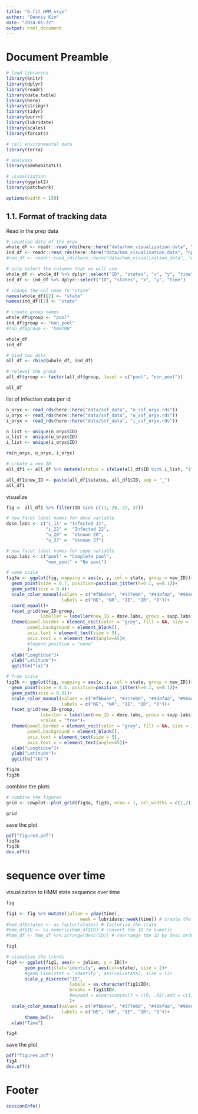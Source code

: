 ---
title: "6.fit_HMM_oryx"
author: "Dennis Kim"
date: "2024-01-22"
output: html_document
---

# Document Preamble 
```{r preamble, message=FALSE, warning=FALSE}
# load libraries
library(knitr)
library(dplyr)
library(readr)
library(data.table)
library(here)
library(stringr)
library(tidyr)
library(purrr)
library(lubridate)
library(scales)
library(forcats)

# call environmental data
library(terra)

# analysis
library(adehabitatLT)

# visualization 
library(ggplot2)
library(patchwork)

options(width = 150)
```

## 1.1. Format of tracking data

Read in the prep data
```{r read in prep data}
# Location data of the oryx 
whole_df <- readr::read_rds(here::here("data/hmm_visualization_data", "pool_hmm_sequence.rds"))
ind_df <- readr::read_rds(here::here("data/hmm_visualization_data", "npool_hmm_sequence.rds"))
#ran_df <- readr::read_rds(here::here("data/hmm_visualization_data", "whole_hmmTMB_sequence.rds"))

# only select the columns that we will use 
whole_df <- whole_df %>% dplyr::select("ID", "states", "x", "y", "time")
ind_df <- ind_df %>% dplyr::select("ID", "states", "x", "y", "time")

# change the col name to "state"
names(whole_df)[2] <- "state"
names(ind_df)[2] <- "state"

# create group names 
whole_df$group <- "pool"
ind_df$group <- "non_pool"
#ran_df$group <- "hmmTMB"

whole_df
ind_df

# bind two data 
all_df <- rbind(whole_df, ind_df)

# relevel the group 
all_df$group <- factor(all_df$group, level = c("pool", "non_pool"))

all_df
```

list of infection stats per id
```{r list of status}
n_oryx <- read_rds(here::here("data/ssf_data", "n_ssf_oryx.rds"))
u_oryx <- read_rds(here::here("data/ssf_data", "u_ssf_oryx.rds"))
i_oryx <- read_rds(here::here("data/ssf_data", "i_ssf_oryx.rds"))

n_list <- unique(n_oryx$ID)
u_list <- unique(u_oryx$ID)
i_list <- unique(i_oryx$ID)

rm(n_oryx, u_oryx, i_oryx)

# create a new ID
all_df1 <- all_df %>% mutate(status = ifelse(all_df$ID %in% i_list, "i", ifelse(all_df$ID %in% n_list, "n", "u")))

all_df1$new_ID <- paste(all_df1$status, all_df1$ID, sep = "_")
all_df1
```

visualize 
```{r visualization}
fig <- all_df1 %>% filter(ID %in% c(11, 20, 22, 37))

# new facet label names for dose variable 
dose.labs <- c("i_11" = "Infected 11", 
               "i_22" =  "Infected 22", 
               "u_20" =  "Uknown 20", 
               "u_37" =  "Uknown 37")

# new facet label names for supp variable 
supp.labs <- c("pool" = "Complete pool", 
               "non_pool" = "No pool")

# same scale 
fig3a <- ggplot(fig, mapping = aes(x, y, col = state, group = new_ID))+
  geom_point(size = 0.7, position=position_jitter(h=0.1, w=0.1))+
  geom_path(size = 0.4)+
  scale_color_manual(values = c("#fbb4ae", "#377eb8", "#4daf4a", "#984ea3", "black"),
                     labels = c("NE", "NR", "IE", "IR", "D"))+
  coord_equal()+
  facet_grid(new_ID~group,
             labeller = labeller(new_ID = dose.labs, group = supp.labs))+
  theme(panel.border = element_rect(color = "grey", fill = NA, size = 1), 
        panel.background = element_blank(),
        axis.text = element_text(size = 5),
        axis.text.x = element_text(angle=45)#,
        #legend.position = "none"
        )+
  xlab("Longtidue")+
  ylab("Latitude")+
  ggtitle("(a)")

# free scale 
fig3b <- ggplot(fig, mapping = aes(x, y, col = state, group = new_ID))+
  geom_point(size = 0.5, position=position_jitter(h=0.1, w=0.1))+
  geom_path(size = 0.01)+
  scale_color_manual(values = c("#fbb4ae", "#377eb8", "#4daf4a", "#984ea3", "black"),
                     labels = c("NE", "NR", "IE", "IR", "D"))+
  facet_grid(new_ID~group,
             labeller = labeller(new_ID = dose.labs, group = supp.labs),
             scales = "free")+
  theme(panel.border = element_rect(color = "grey", fill = NA, size = 1), 
        panel.background = element_blank(),
        axis.text = element_text(size = 5),
        axis.text.x = element_text(angle=45))+
  xlab("Longtidue")+
  ylab("Latitude")+
  ggtitle("(b)")

fig3a
fig3b
```

combine the plots 
```{r combine the plots}
# combine the figures 
grid <- cowplot::plot_grid(fig3a, fig3b, nrow = 1, rel_widths = c(1,2), align = "v")

grid
```

save the plot 
```{r save the plot}
pdf("figure3.pdf")
fig3a
fig3b
dev.off()
```

# sequence over time 

visualization to HMM state sequence over time 
```{r state time visualization}
fig

fig1 <- fig %>% mutate(julian = yday(time),
                            week = lubridate::week(time)) # create the week column
#hmm_df$states <- as.factor(states) # factorize the state
#hmm_df$ID <- as.numeric(hmm_df$ID) # convert the ID to numeric
#hmm_df <- hmm_df %>% arrange(desc(ID)) # rearrange the ID by desc order

fig1

# visualize the trends 
fig4 <- ggplot(fig1, aes(x = julian, y = ID))+
       geom_point(stat='identity', aes(col=state), size = 2)+
       #geom_line(stat = 'identity', aes(col=state), size = 1)+
       scale_y_discrete("ID", 
                        labels = as.character(fig1$ID), 
                        breaks = fig1$ID#, 
                        #expand = expansion(mult = c(0, .02),add = c(1, 0))
                        )+
  scale_color_manual(values = c("#fbb4ae", "#377eb8", "#4daf4a", "#984ea3", "black"),
                     labels = c("NE", "NR", "IE", "IR", "D"))+
       theme_bw()+
  xlab("Time")

fig4
```

save the plot 
```{r save the plot}
pdf("figure4.pdf")
fig4
dev.off()
```

# Footer
```{r footer}
sessionInfo()
```